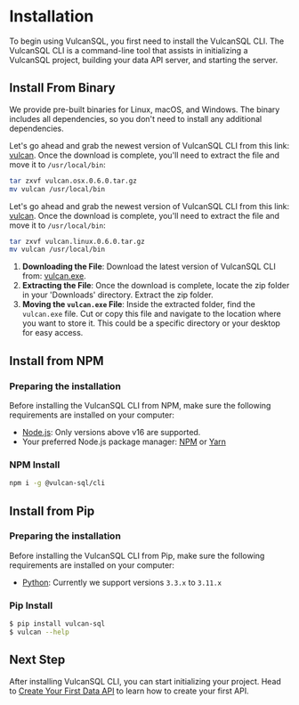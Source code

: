 
# Installation

To begin using VulcanSQL, you first need to install the VulcanSQL CLI. The VulcanSQL CLI is a command-line tool that assists in initializing a VulcanSQL project, building your data API server, and starting the server.

## Install From Binary
We provide pre-built binaries for Linux, macOS, and Windows. The binary includes all dependencies, so you don't need to install any additional dependencies.

<Tabs groupId="install-os">
<TabItem value="osx" label="MacOS">

Let's go ahead and grab the newest version of VulcanSQL CLI from this link: [vulcan](https://github.com/Canner/vulcan-sql/releases/download/v0.6.0/vulcan.osx.0.6.0.tar.gz).
Once the download is complete, you'll need to extract the file and move it to `/usr/local/bin`:

```bash
tar zxvf vulcan.osx.0.6.0.tar.gz
mv vulcan /usr/local/bin
```

</TabItem>
<TabItem value="linux" label="Linux">

Let's go ahead and grab the newest version of VulcanSQL CLI from this link: [vulcan](https://github.com/Canner/vulcan-sql/releases/download/v0.6.0/vulcan.linux.0.6.0.tar.gz).
Once the download is complete, you'll need to extract the file and move it to `/usr/local/bin`:

```bash
tar zxvf vulcan.linux.0.6.0.tar.gz
mv vulcan /usr/local/bin
```

</TabItem>

<TabItem value="win" label="Windows">

1. **Downloading the File**: Download the latest version of VulcanSQL CLI from: [vulcan.exe](https://github.com/Canner/vulcan-sql/releases/download/v0.6.0/vulcan.win.0.6.0.zip).
1. **Extracting the File**: Once the download is complete, locate the zip folder in your 'Downloads' directory. Extract the zip folder.
1. **Moving the `vulcan.exe` File**: Inside the extracted folder, find the `vulcan.exe` file. Cut or copy this file and navigate to the location where you want to store it. This could be a specific directory or your desktop for easy access.

</TabItem>
</Tabs>

## Install from NPM
### Preparing the installation
Before installing the VulcanSQL CLI from NPM, make sure the following requirements are installed on your computer:
* [Node.js](https://nodejs.org): Only versions above v16 are supported.
* Your preferred Node.js package manager: [NPM](https://www.npmjs.com/) or [Yarn](https://yarnpkg.com/)

### NPM Install
```bash
npm i -g @vulcan-sql/cli
```

## Install from Pip
### Preparing the installation
Before installing the VulcanSQL CLI from Pip, make sure the following requirements are installed on your computer:
* [Python](https://www.python.org/): Currently we support versions `3.3.x` to `3.11.x`

### Pip Install
```bash
$ pip install vulcan-sql
$ vulcan --help
```

## Next Step

After installing VulcanSQL CLI, you can start initializing your project. Head to [Create Your First Data API](./first-api) to learn how to create your first API.
